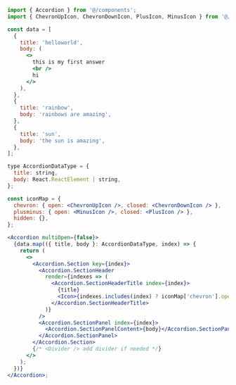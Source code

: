 ```jsx
import { Accordion } from '@/components';
import { ChevronUpIcon, ChevronDownIcon, PlusIcon, MinusIcon } from '@/icons';

const data = [
  {
    title: 'helloworld',
    body: (
      <>
        this is my first answer
        <br />
        hi
      </>
    ),
  },
  {
    title: 'rainbow',
    body: 'rainbows are amazing',
  },
  {
    title: 'sun',
    body: 'the sun is amazing',
  },
];

type AccordionDataType = {
  title: string,
  body: React.ReactElement | string,
};

const iconMap = {
  chevron: { open: <ChevronUpIcon />, closed: <ChevronDownIcon /> },
  plusminus: { open: <MinusIcon />, closed: <PlusIcon /> },
  hidden: {},
};

<Accordion multiOpen={false}>
  {data.map(({ title, body }: AccordionDataType, index) => {
    return (
      <>
        <Accordion.Section key={index}>
          <Accordion.SectionHeader
            render={indexes => (
              <Accordion.SectionHeaderTitle index={index}>
                {title}
                <Icon>{indexes.includes(index) ? iconMap['chevron'].open : iconMap['chevron'].closed}</Icon>
              </Accordion.SectionHeaderTitle>
            )}
          />
          <Accordion.SectionPanel index={index}>
            <Accordion.SectionPanelContent>{body}</Accordion.SectionPanelContent>
          </Accordion.SectionPanel>
        </Accordion.Section>
        {/* <Divider /> add divider if needed */}
      </>
    );
  })}
</Accordion>;
```
